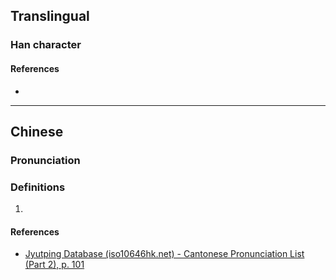 {{character info}}
==Translingual==

===Han character===
{{Han char|rn=46|rad=山|as=12|sn=15|four=|canj=UOGF,XUOGF|ids=⿱山焦}}

====References====
* {{Han ref|kx=0320.131|dkj=08468|hdz=10798.060|uh=5DA3|ud=23971}}

----

==Chinese==
{{zh-forms}}

===Pronunciation===
{{zh-pron
|m=jiāo
|c=ciu4
|mc=y
|oc=y
|cat=
}}

===Definitions===
{{zh-hanzi}}

# {{rfdef|zh}}

====References====
* [http://www.iso10646hk.net/jp/document/download.jsp Jyutping Database (iso10646hk.net) - Cantonese Pronunciation List (Part 2), p. 101]